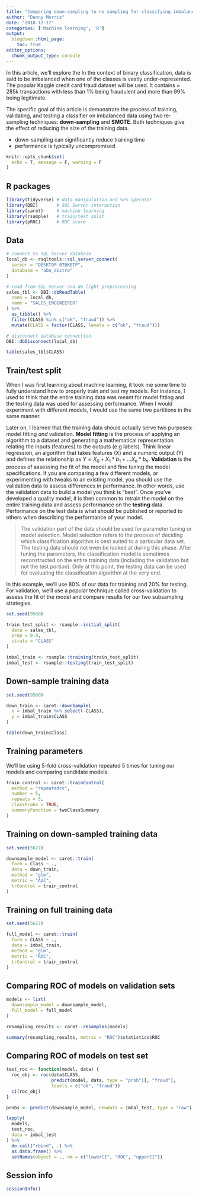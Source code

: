 ```yaml
---
title: "Comparing down-sampling to no sampling for classifying imbalanced data"
author: "Danny Morris"
date: "2018-12-17"
categories: ['Machine learning', 'R']
output: 
  blogdown::html_page:
    toc: true
editor_options: 
  chunk_output_type: console
---
```


In this article, we'll explore the In the context of binary classification, data is said to be imbalanced when one of the classes is vastly under-represented. The popular Kaggle credit card fraud dataset will be used. It contains $\approx$ 285k transactions with less than 1% being fraudulent and more than 99% being legitimate.

The specific goal of this article is demonstrate the process of training, validating, and testing a classifier on imbalanced data using two re-sampling techniques: **down-sampling** and **SMOTE**. Both techniques give the effect of reducing the size of the training data. 

- down-sampling can significantly reduce training time
- performance is typically uncompromised

```r
knitr::opts_chunk$set(
  echo = T, message = F, warning = F
)
```

## R packages

```r
library(tidyverse) # data manipulation and %>% operator
library(DBI)       # SQL Server interaction
library(caret)     # machine learning
library(rsample)   # train/test split
library(pROC)      # ROC score
```

## Data

```r
# connect to SQL Server database
local_db <- rsqltools::sql_server_connect(
  server = "DESKTOP-07BKETP",
  database = "abn_distro"
)
```

```r
# read from SQL Server and do light preprocessing
sales_tbl <- DBI::dbReadTable(
  conn = local_db,
  name = "SALES_ENGINEERED"
) %>%
  as_tibble() %>%
  filter(CLASS %in% c("ok", "fraud")) %>%
  mutate(CLASS = factor(CLASS, levels = c("ok", "fraud")))
```

```r
# disconnect database connection
DBI::dbDisconnect(local_db)
```

```r
table(sales_tbl$CLASS)
```

## Train/test split

When I was first learning about machine learning, it took me some time to fully understand how to properly train and test my models. For instance, I used to think that the entire training data was meant for model fitting and the testing data was used for assessing performance. When I would experiment with different models, I would use the same two partitions in the same manner.

Later on, I learned that the training data should actually serve two purposes: model fitting *and* validation. **Model fitting** is the process of applying an algorithm to a dataset and generating a mathematical representation relating the inputs (features) to the outputs (e.g labels). Think linear regression, an algorithm that takes features (X) and a numeric output (Y) and defines the relationship as $Y = X_0 + X_1*b_1 + ...X_n*b_n$.  **Validation** is the process of assessing the fit of the model and fine tuning the model specifications. If you are comparing a few different models, or experimenting with tweaks to an existing model, you should use the validation data to assess differences in performance. In other words, use the validation data to build a model you think is "best". Once you've developed a quality model, it is then common to retrain the model on the entire training data and assess performance on the **testing** data. Performance on the test data is what should be published or reported to others when describing the performance of your model.

> The validation part of the data should be used for parameter tuning or model selection. Model selection refers to the process of deciding which classification algorithm is best suited to a particular data set. The testing data should not even be looked at during this phase. After tuning the parameters, the classification model is sometimes reconstructed on the entire training data (including the validation but not the test portion). Only at this point, the testing data can be used for evaluating the classification algorithm at the very end.

In this example, we'll use 80% of our data for training and 20% for testing. For validation, we'll use a popular technique called cross-validation to assess the fit of the model and compare results for our two subsampling strategies. 

```r
set.seed(9560)

train_test_split <- rsample::initial_split(
  data = sales_tbl, 
  prop = 0.8,
  strata = "CLASS"
)

imbal_train <- rsample::training(train_test_split)
imbal_test <- rsample::testing(train_test_split)
```

## Down-sample training data

```r
set.seed(9560)

down_train <- caret::downSample(
  x = imbal_train %>% select(-CLASS),
  y = imbal_train$CLASS
)

table(down_train$Class)
```

## Training parameters

We'll be using 5-fold cross-validation repeated 5 times for tuning our models and comparing candidate models.

```r
train_control <- caret::trainControl(
  method = "repeatedcv",
  number = 5,
  repeats = 5,
  classProbs = TRUE,
  summaryFunction = twoClassSummary
)
```

## Training on down-sampled training data

```r
set.seed(5627)

downsample_model <- caret::train(
  form = Class ~ ., 
  data = down_train, 
  method = "glm",
  metric = "AUC",
  trControl = train_control
)
```

## Training on full training data

```r
set.seed(5627)

full_model <- caret::train(
  form = CLASS ~ ., 
  data = imbal_train, 
  method = "glm",
  metric = "ROC",
  trControl = train_control
)
```

## Comparing ROC of models on validation sets

```r
models <- list(
  downsample_model = downsample_model,
  full_model = full_model
)

resampling_results <- caret::resamples(models)

summary(resampling_results, metric = "ROC")$statistics$ROC
```

## Comparing ROC of models on test set

```r
test_roc <- function(model, data) {
  roc_obj <- roc(data$CLASS, 
                 predict(model, data, type = "prob")[, "fraud"],
                 levels = c("ok", "fraud"))
  ci(roc_obj)
}

probs <- predict(downsample_model, newdata = imbal_test, type = "raw")
```

```r
lapply(
  models, 
  test_roc, 
  data = imbal_test
) %>%
  do.call("rbind", .) %>%
  as.data.frame() %>%
  setNames(object = ., nm = c("lowerCI", "ROC", "upperCI")) 
```

## Session info

```r
sessionInfo()
```
